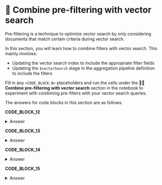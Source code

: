 # 🦹 Combine pre-filtering with vector search

Pre-filtering is a technique to optimize vector search by only considering documents that match certain criteria during vector search.

In this section, you will learn how to combine filters with vector search. This mainly involves:
* Updating the vector search index to include the appropriate filter fields
* Updating the `$vectorSearch` stage in the aggregation pipeline definition to include the filters

Fill in any `<CODE_BLOCK_N>` placeholders and run the cells under the **🦹‍♀️ Combine pre-filtering with vector search** section in the notebook to experiment with combining pre-filters with your vector search queries.

The answers for code blocks in this section are as follows:

**CODE_BLOCK_12**

<details>
<summary>Answer</summary>
<div>
```json
{
    "name": ATLAS_VECTOR_SEARCH_INDEX_NAME,
    "type": "vectorSearch",
    "definition": {
        "fields": [
            {
                "type": "vector",
                "path": "embedding",
                "numDimensions": 384,
                "similarity": "cosine"
            },
            {"type": "filter", "path": "metadata.productName"}
        ]
    }
}
```
</div>
</details>

**CODE_BLOCK_13**

<details>
<summary>Answer</summary>
<div>
```json
[
    {
        "$vectorSearch": {
            "index": ATLAS_VECTOR_SEARCH_INDEX_NAME,
            "path": "embedding",
            "queryVector": query_embedding,
            "numCandidates": 150,
            "limit": 5,
            "filter": {"metadata.productName": "MongoDB Atlas"}
        }
    },
    {
        "$project": {
            "_id": 0,
            "body": 1,
            "score": {"$meta": "vectorSearchScore"}
        }
    }
]
```
</div>
</details>

**CODE_BLOCK_14**

<details>
<summary>Answer</summary>
<div>
```json
{
    "name": ATLAS_VECTOR_SEARCH_INDEX_NAME,
    "type": "vectorSearch",
    "definition": {
        "fields": [
            {
                "type": "vector",
                "path": "embedding",
                "numDimensions": 384,
                "similarity": "cosine"
            },
            {"type": "filter", "path": "metadata.contentType"},
            {"type": "filter", "path": "updated"}
        ]
    }
}
```
</div>
</details>

**CODE_BLOCK_15**

<details>
<summary>Answer</summary>
<div>
```json
[
    {
        "$vectorSearch": {
            "index": ATLAS_VECTOR_SEARCH_INDEX_NAME,
            "path": "embedding",
            "queryVector": query_embedding,
            "numCandidates": 150,
            "limit": 5,
            "filter": {
                "$and": [
                    {"metadata.contentType": "Tutorial"},
                    {"updated": {"$gte": "2024-05-19"}}
                ]
            }
        }
    },
    {
        "$project": {
            "_id": 0,
            "body": 1,
            "updated": 1,
            "score": {"$meta": "vectorSearchScore"}
        }
    }
]
```
</div>
</details>